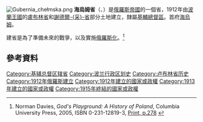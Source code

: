 {{Infobox Former Subdivision
|native_name = Холмская Губерния
|conventional_long_name = Kholm Governorate
|common_name = Kholm 
|subdivision = 省
|nation      = [[俄羅斯帝國|俄羅斯帝國]]
|year_start  = 1913年
|date_start  = 9月8日
|event_start = 建立
|event_end   = 改制為[[盧布林省|盧布林省]]
|date_end    = 
|year_end    = 1915年
|event1      = 
|event1_date = 
|p1          = 謝德爾采省_(俄羅斯帝國) 
|flag_p1     = Седлецкая губ МВД Бенке.jpg
|p2          = 盧布林省_(1837) 
|flag_p2     = Coat of Arms of Lublin gubernia (Russian empire).png
|s1          = 波蘭攝政王國
|flag_s1    = Flag of Poland.svg
|image_flag  = 
|image_coat  = RUS gubernia chełmska COA.png
|image_map   = KholmGovernorate1913Map.png
|image_map_caption = 
|capital     = [[海烏姆|海烏姆]]
|stat_area1  = 10460
|stat_year1  = 
|stat_pop1   = 912000
|today = {{flag|Poland}}
}}
[[File:Gubernia_chełmska.png|thumb]]
'''海烏姆省'''（{{lang-ru|Холмская Губерния}}、{{lang-pl|gubernia chełmska}}）是[[俄羅斯帝國|俄羅斯帝國]]的一個省，1912年由[[波蘭王國|波蘭王國]]的[[盧布林省_(1837)|盧布林省]]和[[謝德爾采省_(俄羅斯帝國)|謝德爾-{采}-省]]部分土地建立，隸屬[[基輔總督區|基輔總督區]]。首府[[海烏姆|海烏姆]]。

建省是為了準備未來的戰爭，以及實施[[俄羅斯化|俄羅斯化]]。<ref>Norman Davies, ''God's Playground: A History of Poland'', Columbia University Press, 2005, ISBN 0-231-12819-3, [http://books.google.com/books?id=9Tbed6iMNLEC&pg=PA531&dq=God%27s+Playground+1912&lr=&as_brr=3&sig=ACfU3U3vzQDskhc2RDZQ7aO05qXue7YPuQ#PPA278,M1 Print, p.278] {{Wayback|url=http://books.google.com/books?id=9Tbed6iMNLEC&pg=PA531&dq=God%27s+Playground+1912&lr=&as_brr=3&sig=ACfU3U3vzQDskhc2RDZQ7aO05qXue7YPuQ#PPA278,M1 |date=20160503050150 }}</ref>

== 參考資料 ==
<div class="references-small">
<references />
</div>
{{ImpRussia}}
[[Category:基辅总督区辖省|Category:基辅总督区辖省]]
[[Category:波兰行政区划史|Category:波兰行政区划史]]
[[Category:卢布林省历史|Category:卢布林省历史]]
[[Category:1912年俄羅斯建立|Category:1912年俄羅斯建立]]
[[Category:1912年建立的國家或政權|Category:1912年建立的國家或政權]]
[[Category:1913年建立的國家或政權|Category:1913年建立的國家或政權]]
[[Category:1915年終結的國家或政權|Category:1915年終結的國家或政權]]